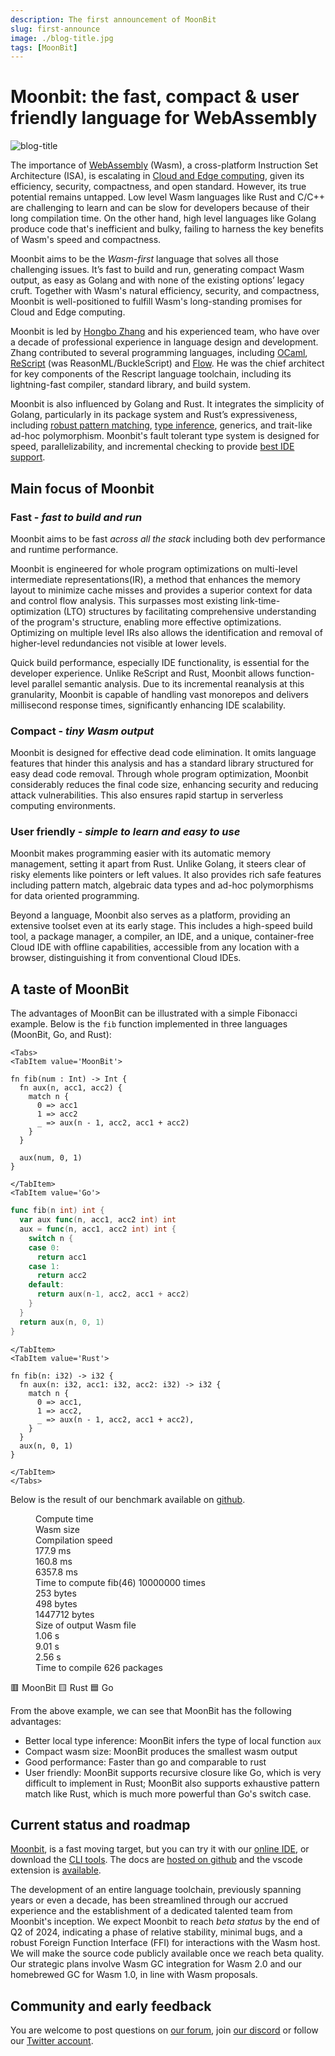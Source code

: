 ```yaml
---
description: The first announcement of MoonBit
slug: first-announce
image: ./blog-title.jpg
tags: [MoonBit]
---
```



# Moonbit: the fast, compact & user friendly language for WebAssembly

![blog-title](./blog-title.jpg)

<!--truncate-->

The importance of [WebAssembly](https://webassembly.org/) (Wasm), a cross-platform Instruction Set Architecture (ISA), is escalating in [Cloud and Edge computing](https://wasi.dev/), given its efficiency, security, compactness, and open standard. However, its true potential remains untapped. Low level Wasm languages like Rust and C/C++ are challenging to learn and can be slow for developers because of their long compilation time. On the other hand, high level languages like Golang produce code that's inefficient and bulky, failing to harness the key benefits of Wasm's speed and compactness.

Moonbit aims to be the _Wasm-first_ language that solves all those challenging issues. It’s fast to build and run, generating compact Wasm output, as easy as Golang and with none of the existing options’ legacy cruft. Together with Wasm's natural efficiency, security, and compactness, Moonbit is well-positioned to fulfill Wasm's long-standing promises for Cloud and Edge computing.

Moonbit is led by [Hongbo Zhang](https://twitter.com/bobzhang1988) and his experienced team, who have over a decade of professional experience in language design and development. Zhang contributed to several programming languages, including [OCaml](https://ocaml.org), [ReScript](https://rescript-lang.org) (was ReasonML/BuckleScript) and [Flow](https://flow.org). He was the chief architect for key components of the Rescript language toolchain, including its lightning-fast compiler, standard library, and build system.

Moonbit is also influenced by Golang and Rust. It integrates the simplicity of Golang, particularly in its package system and Rust’s expressiveness, including [robust pattern matching](https://en.wikipedia.org/wiki/Pattern_matching), [type inference](https://en.wikipedia.org/wiki/Type_inference#:~:text=Type%20inference%20refers%20to%20the,of%20computer%20science%20and%20linguistics.), generics, and trait-like ad-hoc polymorphism. Moonbit's fault tolerant type system is designed for speed, parallelizability, and incremental checking to provide [best IDE support](https://try.moonbitlang.com).

## Main focus of Moonbit

### Fast - _fast to build and run_

Moonbit aims to be fast _across all the stack_ including both dev performance and runtime performance.

Moonbit is engineered for whole program optimizations on multi-level intermediate representations(IR), a method that enhances the memory layout to minimize cache misses and provides a superior context for data and control flow analysis. This surpasses most existing link-time-optimization (LTO) structures by facilitating comprehensive understanding of the program's structure, enabling more effective optimizations. Optimizing on multiple level IRs also allows the identification and removal of higher-level redundancies not visible at lower levels.

Quick build performance, especially IDE functionality, is essential for the developer experience. Unlike ReScript and Rust, Moonbit allows function-level parallel semantic analysis. Due to its incremental reanalysis at this granularity, Moonbit is capable of handling vast monorepos and delivers millisecond response times, significantly enhancing IDE scalability.

### Compact - _tiny Wasm output_

Moonbit is designed for effective dead code elimination. It omits language features that hinder this analysis and has a standard library structured for easy dead code removal. Through whole program optimization, Moonbit considerably reduces the final code size, enhancing security and reducing attack vulnerabilities. This also ensures rapid startup in serverless computing environments.

### User friendly - _simple to learn and easy to use_

Moonbit makes programming easier with its automatic memory management, setting it apart from Rust. Unlike Golang, it steers clear of risky elements like pointers or left values. It also provides rich safe features including pattern match, algebraic data types and ad-hoc polymorphisms for data oriented programming.

Beyond a language, Moonbit also serves as a platform, providing an extensive toolset even at its early stage. This includes a high-speed build tool, a package manager, a compiler, an IDE, and a unique, container-free Cloud IDE with offline capabilities, accessible from any location with a browser, distinguishing it from conventional Cloud IDEs.

## A taste of MoonBit

The advantages of MoonBit can be illustrated with a simple Fibonacci example. Below is the `fib` function implemented in three languages (MoonBit, Go, and Rust):

```mdx-code-block
<Tabs>
<TabItem value='MoonBit'>
```

```moonbit
fn fib(num : Int) -> Int {
  fn aux(n, acc1, acc2) {
    match n {
      0 => acc1
      1 => acc2
      _ => aux(n - 1, acc2, acc1 + acc2)
    }
  }

  aux(num, 0, 1)
}
```

```mdx-code-block
</TabItem>
<TabItem value='Go'>
```

```go
func fib(n int) int {
  var aux func(n, acc1, acc2 int) int
  aux = func(n, acc1, acc2 int) int {
    switch n {
    case 0:
      return acc1
    case 1:
      return acc2
    default:
      return aux(n-1, acc2, acc1 + acc2)
    }
  }
  return aux(n, 0, 1)
}
```

```mdx-code-block
</TabItem>
<TabItem value='Rust'>
```

```moonbit
fn fib(n: i32) -> i32 {
  fn aux(n: i32, acc1: i32, acc2: i32) -> i32 {
    match n {
      0 => acc1,
      1 => acc2,
      _ => aux(n - 1, acc2, acc1 + acc2),
    }
  }
  aux(n, 0, 1)
}
```

```mdx-code-block
</TabItem>
</Tabs>
```

Below is the result of our benchmark available on [github](https://moonbitlang.github.io/moonbit-docs/benchmark/fibonacci/).

<figure style={{ position: 'relative', height: '300px', margin: 0 }}>
  <div
    style={{ position: 'absolute', height: '100%', width: '85%', left: '5%' }}
  >
    <div
      style={{
        position: 'absolute',
        left: 0,
        top: 0,
        width: '1px',
        bottom: 0,
        background: 'rgba(127,127,127,0.25)'
      }}
    ></div>
    <div
      style={{
        position: 'absolute',
        right: '100%',
        fontSize: 'small',
        marginRight: '6px',
        top: '8px'
      }}
    >
      Compute time
    </div>
    <div
      style={{
        position: 'absolute',
        right: '100%',
        fontSize: 'small',
        marginRight: '6px',
        top: '108px'
      }}
    >
      Wasm size
    </div>
    <div
      style={{
        position: 'absolute',
        right: '100%',
        fontSize: 'small',
        marginRight: '6px',
        top: '208px'
      }}
    >
      Compilation speed
    </div>
    <div
      style={{
        position: 'absolute',
        left: 0,
        height: '18px',
        width: '2.73%',
        background: '#E66465',
        top: 0
      }}
    ></div>
    <div
      style={{
        position: 'absolute',
        left: 0,
        height: '18px',
        width: '2.43%',
        background: '#FFCF00',
        top: '24px'
      }}
    ></div>
    <div
      style={{
        position: 'absolute',
        left: 0,
        height: '18px',
        width: '97.8%',
        background: '#0E38E1',
        top: '48px'
      }}
    ></div>
    <div
      style={{
        position: 'absolute',
        fontSize: 'small',
        left: '2.73%',
        marginLeft: '3px',
        top: '-3px',
        fontWeight: 600
      }}
    >
      177.9 ms
    </div>
    <div
      style={{
        position: 'absolute',
        fontSize: 'small',
        left: '2.43%',
        marginLeft: '3px',
        top: '22px'
      }}
    >
      160.8 ms
    </div>
    <div
      style={{
        position: 'absolute',
        fontSize: 'small',
        left: '97.8%',
        marginLeft: '3px',
        top: '46px',
        width: '15%',
        overflow: 'hidden',
        whiteSpace: 'nowrap'
      }}
    >
      6357.8 ms
    </div>
    <div
      style={{
        position: 'absolute',
        fontSize: '12px',
        right: '0px',
        marginLeft: '3px',
        top: '68px',
        whiteSpace: 'nowrap',
        fontStyle: 'italic'
      }}
    >
      Time to compute fib(46) 10000000 times
    </div>
    <div
      style={{
        position: 'absolute',
        left: 0,
        height: '18px',
        width: '0.5%',
        background: '#E66465',
        top: '100px'
      }}
    ></div>
    <div
      style={{
        position: 'absolute',
        left: 0,
        height: '18px',
        width: '1%',
        background: '#FFCF00',
        top: '124px'
      }}
    ></div>
    <div
      style={{
        position: 'absolute',
        left: 0,
        height: '18px',
        width: '96.5%',
        background: '#0E38E1',
        top: '148px'
      }}
    ></div>
    <div
      style={{
        position: 'absolute',
        fontSize: 'small',
        marginLeft: '3px',
        left: '0.5%',
        top: '98px',
        fontWeight: 600
      }}
    >
      253 bytes
    </div>
    <div
      style={{
        position: 'absolute',
        fontSize: 'small',
        marginLeft: '3px',
        left: '1%',
        top: '122px'
      }}
    >
      498 bytes
    </div>
    <div
      style={{
        position: 'absolute',
        fontSize: 'small',
        marginLeft: '3px',
        left: '96.5%',
        top: '146px',
        width: '15%'
      }}
    >
      1447712 bytes
    </div>
    <div
      style={{
        position: 'absolute',
        fontSize: '12px',
        right: '0px',
        marginLeft: '3px',
        top: '168px',
        whiteSpace: 'nowrap',
        fontStyle: 'italic'
      }}
    >
      Size of output Wasm file
    </div>
    <div
      style={{
        position: 'absolute',
        left: 0,
        height: '18px',
        width: '10%',
        background: '#e66465',
        top: '200px'
      }}
    ></div>
    <div
      style={{
        position: 'absolute',
        left: 0,
        height: '18px',
        width: '90%',
        background: '#FFCF00',
        top: '224px'
      }}
    ></div>
    <div
      style={{
        position: 'absolute',
        left: 0,
        height: '18px',
        width: '25%',
        background: '#0E38E1',
        top: '248px'
      }}
    ></div>
    <div
      style={{
        position: 'absolute',
        fontSize: 'small',
        marginLeft: '3px',
        left: '10%',
        top: '198px',
        fontWeight: '600'
      }}
    >
      1.06 s
    </div>
    <div
      style={{
        position: 'absolute',
        fontSize: 'small',
        marginLeft: '3px',
        left: '90%',
        top: '222px'
      }}
    >
      9.01 s
    </div>
    <div
      style={{
        position: 'absolute',
        fontSize: 'small',
        marginLeft: '3px',
        left: '25%',
        top: '246px'
      }}
    >
      2.56 s
    </div>
    <div
      style={{
        position: 'absolute',
        fontSize: '12px',
        right: '2px',
        marginLeft: '3px',
        top: '268px',
        whiteSpace: 'nowrap',
        fontStyle: 'italic'
      }}
    >
      Time to compile 626 packages
    </div>
  </div>
</figure>
<figcaption
  style={{ textAlign: 'center', marginBottom: '20px', color: '#222' }}
>
  <p style={{ margin: 0, color: 'var(--ifm-font-color-base)' }}>
    🟥 MoonBit 🟨 Rust 🟦 Go
  </p>
</figcaption>

From the above example, we can see that MoonBit has the following advantages:

- Better local type inference: MoonBit infers the type of local function `aux`
- Compact wasm size: MoonBit produces the smallest wasm output
- Good performance: Faster than go and comparable to rust
- User friendly: MoonBit supports recursive closure like Go, which is very difficult to implement in Rust; MoonBit also supports exhaustive pattern match like Rust, which is much more powerful than Go's switch case.

## Current status and roadmap

[Moonbit](https://moonbitlang.com/), is a fast moving target, but you can try it with our [online IDE](http://try.moonbitlang.com), or download the [CLI tools](/download). The docs are [hosted on github](https://github.com/moonbitlang/moonbit-docs) and the vscode extension is [available](https://marketplace.visualstudio.com/items?itemName=moonbit.moonbit-lang).

The development of an entire language toolchain, previously spanning years or even a decade, has been streamlined through our accrued experience and the establishment of a dedicated talented team from Moonbit's inception. We expect Moonbit to reach _beta status_ by the end of Q2 of 2024, indicating a phase of relative stability, minimal bugs, and a robust Foreign Function Interface (FFI) for interactions with the Wasm host. We will make the source code publicly available once we reach beta quality. Our strategic plans involve Wasm GC integration for Wasm 2.0 and our homebrewed GC for Wasm 1.0, in line with Wasm proposals.

## Community and early feedback

You are welcome to post questions on [our forum](https://discuss.moonbitlang.com/), join [our discord](https://discord.gg/CVFRavvRav) or follow our [Twitter account](https://x.com/moonbitlang).
